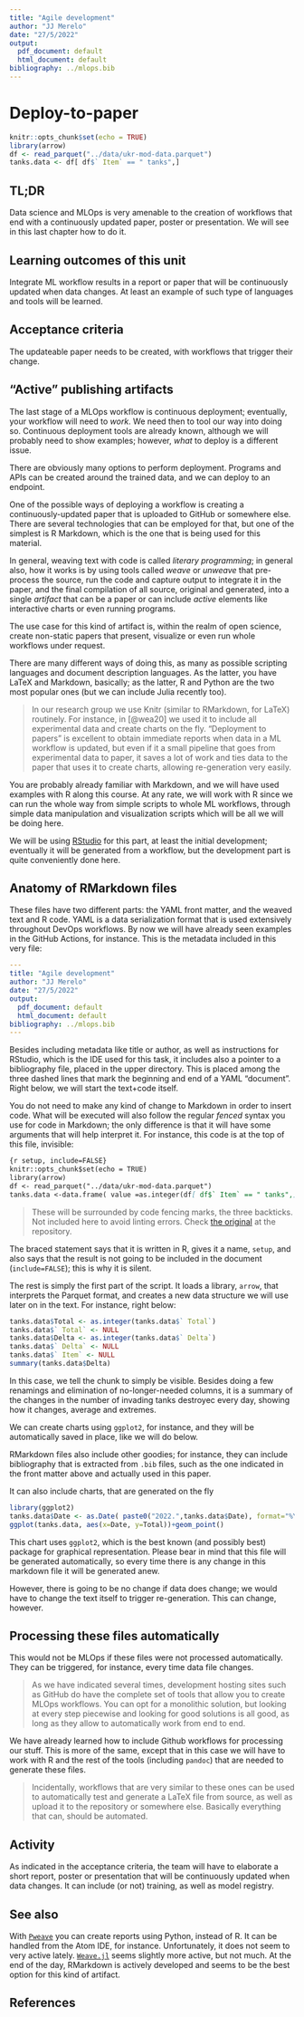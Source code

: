 ```yaml
---
title: "Agile development"
author: "JJ Merelo"
date: "27/5/2022"
output:
  pdf_document: default
  html_document: default
bibliography: ../mlops.bib
---
```

# Deploy-to-paper

```r
knitr::opts_chunk$set(echo = TRUE)
library(arrow)
df <- read_parquet("../data/ukr-mod-data.parquet")
tanks.data <- df[ df$` Item` == " tanks",]
```

## TL;DR

Data science and MLOps is very amenable to the creation of workflows that end
with a continuously updated paper, poster or presentation. We will see in this
last chapter how to do it.

## Learning outcomes of this unit

Integrate ML workflow results in a report or paper that will be continuously
updated when data changes. At least an example of such type of languages and
tools will be learned.

## Acceptance criteria

The updateable paper needs to be created, with workflows that trigger their
change.

## "Active" publishing artifacts

The last stage of a MLOps workflow is continuous deployment; eventually, your
workflow will need to *work*. We need then to tool our way into doing
so. Continuous deployment tools are already known, although we will probably
need to show examples; however, *what* to deploy is a different issue.

There are obviously many options to perform deployment. Programs  and APIs can
be created around the trained data, and we can deploy to an endpoint.

One of the possible ways of deploying a workflow is creating a
continuously-updated paper that is uploaded to GitHub or somewhere else. There
are several technologies that can be employed for that, but one of the simplest
is R Markdown, which is the one that is being used for this material.

In general, weaving text with code is called *literary programming*; in general
also, how it works is by using tools called *weave* or *unweave* that
pre-process the source, run the code and capture output to integrate it in the
paper, and the final compilation of all source, original and generated, into a
single *artifact* that can be a paper or can include *active* elements like
interactive charts or even running programs.

The use case for this kind of artifact is, within the realm of open science,
create non-static papers that present, visualize or even run whole workflows
under request.

There are many different ways of doing this, as many as possible scripting
languages and document description languages. As the latter, you have LaTeX and
Markdown, basically; as the latter, R and Python are the two most popular ones
(but we can include Julia recently too).

> In our research group we use Knitr (similar to RMarkdown, for LaTeX)
> routinely. For instance, in [@wea20] we used it to include all experimental
> data and create charts on the fly. "Deployment to papers" is excellent to
> obtain immediate reports when data in a ML workflow is updated, but even if
> it a small pipeline that goes from experimental data to paper, it saves a lot
> of work and ties data to the paper that uses it to create charts, allowing
> re-generation very easily.

You are probably already familiar with Markdown, and we will have used examples
with R along this course. At any rate, we will work with R since we can run the
whole way from simple scripts to whole ML workflows, through simple data
manipulation and visualization scripts which will be all we will be doing here.

We will be using [RStudio](https://rstudio.com) for this part, at least the
initial development; eventually it will be generated from a workflow, but the
development part is quite conveniently done here.

## Anatomy of RMarkdown files

These files have two different parts: the YAML front matter, and the weaved text
and R code. YAML is a data serialization format that is used extensively
throughout DevOps workflows. By now we will have already seen examples in the
GitHub Actions, for instance. This is the metadata included in this very file:

```yaml
---
title: "Agile development"
author: "JJ Merelo"
date: "27/5/2022"
output:
  pdf_document: default
  html_document: default
bibliography: ../mlops.bib
---
```

Besides including metadata like title or author, as well as instructions for
RStudio, which is the IDE used for this task, it includes also a pointer to a
bibliography file, placed in the upper directory. This is placed among the three
dashed lines that mark the beginning and end of a YAML "document". Right below,
we will start the text+code itself.

You do not need to make any kind of change to Markdown in order to insert
code. What will be executed will also follow the regular *fenced* syntax you use
for code in Markdown; the only difference is that it will have some arguments
that will help interpret it. For instance, this code is at the top of this file,
invisible:

```markdown
{r setup, include=FALSE}
knitr::opts_chunk$set(echo = TRUE)
library(arrow)
df <- read_parquet("../data/ukr-mod-data.parquet")
tanks.data <-data.frame( value =as.integer(df[ df$` Item` == " tanks",]$` Total` )
```

> These will be surrounded by code fencing marks, the three backticks. Not
> included here to avoid linting errors. Check [the
> original](https://github.com/JJ/nova-mlops/blob/3dc7c1e374ea51d61037f87ac24c8f6c0d4c7f5f/text/07.Papers.md?plain=1#L12-L17)
> at the repository.

The braced statement says that it is
written in R, gives it a name, `setup`, and also says that the result is not
going to be included in the document (`include=FALSE`); this is why it is
silent.

The rest is simply the first part of the script. It loads a library, `arrow`,
that interprets the Parquet format, and creates a new data structure we will use
later on in the text. For instance, right below:

```r
tanks.data$Total <- as.integer(tanks.data$` Total`)
tanks.data$` Total` <- NULL
tanks.data$Delta <- as.integer(tanks.data$` Delta`)
tanks.data$` Delta` <- NULL
tanks.data$` Item` <- NULL
summary(tanks.data$Delta)
```

In this case, we tell the chunk to simply be visible. Besides doing a
few renamings and elimination of no-longer-needed columns,
it is a summary of the changes in the number of invading tanks
destroyec every day, showing how it changes, average and extremes.

We can create charts using `ggplot2`, for instance, and they will be
automatically saved in place, like we will do below.

RMarkdown files also include other goodies; for instance, they can include
bibliography that is extracted from `.bib` files, such as the one indicated in
the front matter above and actually used in this paper.

It can also include charts, that are generated on the fly

```r
library(ggplot2)
tanks.data$Date <- as.Date( paste0("2022.",tanks.data$Date), format="%Y.%d.%m")
ggplot(tanks.data, aes(x=Date, y=Total))+geom_point()
```

This chart uses `ggplot2`, which is the best known (and possibly best)
package for graphical representation. Please bear in mind that this
file will be generated automatically, so every time there is any
change in this markdown file it will be generated anew.

However, there is going to be no change if data does change; we would
have to change the text itself to trigger re-generation. This can
change, however.

## Processing these files automatically

This would not be MLOps if these files were not processed automatically. They
can be triggered, for instance, every time data file changes.

> As we have indicated several times, development hosting sites such as GitHub
> do have the complete set of tools that allow you to create MLOps
> workflows. You can opt for a monolithic solution, but looking at every step
> piecewise and looking for good solutions is all good, as long as they allow to
> automatically work from end to end.

We have already learned how to include Github workflows for processing our
stuff. This is more of the same, except that in this case we will have to work
with R and the rest of the tools (including `pandoc`) that are needed to
generate these files.

> Incidentally, workflows that are very similar to these ones can be used to
> automatically test and generate a LaTeX file from source, as well as upload it
> to the repository or somewhere else. Basically everything that can, should be
> automated.

## Activity

As indicated in the acceptance criteria, the team will have to elaborate a
short report, poster or presentation that will be continuously updated when data
changes. It can include (or not) training, as well as model registry.

## See also

With [`Pweave`](https://mpastell.com/pweave/) you can create reports using
Python, instead of R. It can be handled from the Atom IDE, for
instance. Unfortunately, it does not seem to very active
lately. [`Weave.jl`](https://github.com/JunoLab/Weave.jl) seems slightly more
active, but not much. At the end of the day, RMarkdown is actively developed and
seems to be the best option for this kind of artifact.

## References
